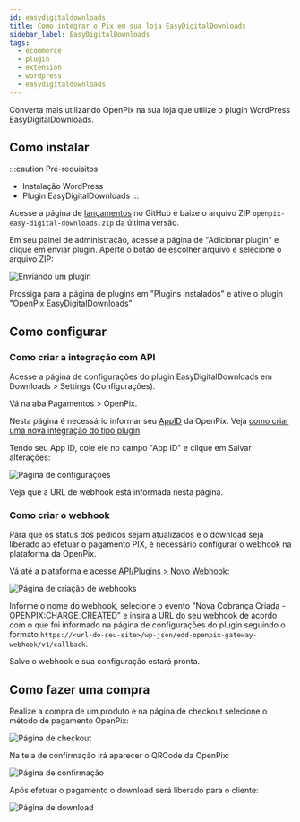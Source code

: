 ```yaml
---
id: easydigitaldownloads
title: Como integrar o Pix em sua loja EasyDigitalDownloads
sidebar_label: EasyDigitalDownloads
tags:
  - ecommerce
  - plugin
  - extension
  - wordpress
  - easydigitaldownloads
---
```


Converta mais utilizando OpenPix na sua loja que utilize o plugin WordPress EasyDigitalDownloads.

## Como instalar

:::caution Pré-requisitos

- Instalação WordPress
- Plugin EasyDigitalDownloads
  :::

Acesse a página de [lançamentos](https://github.com/criskell/openpix-easy-digital-downloads/releases/latest) no GitHub e baixe o arquivo ZIP `openpix-easy-digital-downloads.zip` da última versão.

Em seu painel de administração, acesse a página de "Adicionar plugin" e clique em enviar plugin. Aperte o botão de escolher arquivo e selecione o arquivo ZIP:

![Enviando um plugin](./__assets__/edd-wp-add-plugin.png)

Prossiga para a página de plugins em "Plugins instalados" e ative o plugin "OpenPix EasyDigitalDownloads"

## Como configurar

### Como criar a integração com API

Acesse a página de configurações do plugin EasyDigitalDownloads em Downloads > Settings (Configurações).

Vá na aba Pagamentos > OpenPix.

Nesta página é necessário informar seu [AppID](../plugin/app-id) da OpenPix. Veja [como criar uma nova integração do tipo plugin](../apis/api-getting-started).

Tendo seu App ID, cole ele no campo "App ID" e clique em Salvar alterações:

![Página de configurações](./__assets__/edd-configure.png)

Veja que a URL de webhook está informada nesta página.

### Como criar o webhook

Para que os status dos pedidos sejam atualizados e o download seja liberado ao efetuar o pagamento PIX, é necessário configurar o webhook na plataforma da OpenPix.

Vá até a plataforma e acesse [API/Plugins > Novo Webhook](https://app.openpix.com/home/applications/webhook/create):

![Página de criação de webhooks](./__assets__/edd-openpix-create-webhook.png)

Informe o nome do webhook, selecione o evento "Nova Cobrança Criada - OPENPIX:CHARGE_CREATED" e insira a URL do seu webhook de acordo com o que foi informado na página de configurações do plugin seguindo o formato `https://<url-do-seu-site>/wp-json/edd-openpix-gateway-webhook/v1/callback`.

Salve o webhook e sua configuração estará pronta.

## Como fazer uma compra

Realize a compra de um produto e na página de checkout selecione o método de pagamento OpenPix:

![Página de checkout](./__assets__/edd-checkout.png)

Na tela de confirmação irá aparecer o QRCode da OpenPix:

![Página de confirmação](./__assets__/edd-confirmation.png)

Após efetuar o pagamento o download será liberado para o cliente:

![Página de download](./__assets__/edd-download-open.png)
